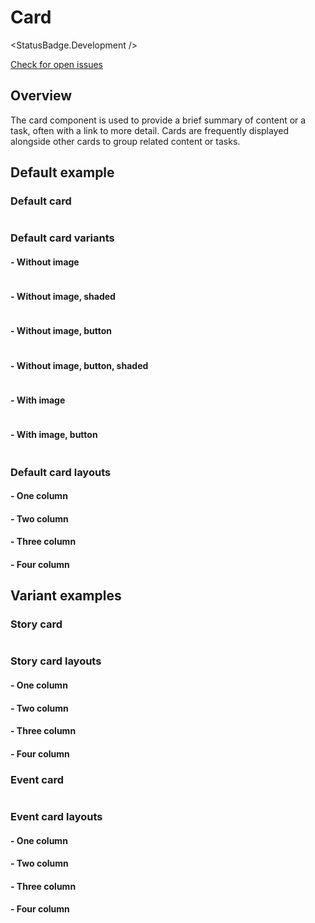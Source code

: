 
# Card

<StatusBadge.Development />

<a href="https://github.com/uq-its-ss/design-system/issues" class="uq-button uq-button--text" target="_blank">Check for open issues</a>

## Overview

The card component is used to provide a brief summary of content or a task, often with a link to more detail. Cards are frequently displayed alongside other cards to group related content or tasks.

## Default example

### Default card

<Canvas withSource="none">
  <Story id="components-cards--default-card" />
</Canvas>

```html

```




### Default card variants

#### - Without image

<Canvas withSource="none">
  <Story id="components-cards--default-card-no-image" />
</Canvas>

```html

```

#### - Without image, shaded

<Canvas withSource="none">
  <Story id="components-cards--default-card-no-image-shaded" />
</Canvas>

```html

```

#### - Without image, button

<Canvas withSource="none">
  <Story id="components-cards--default-card-no-image-button" />
</Canvas>

```html

```

#### - Without image, button, shaded

<Canvas withSource="none">
  <Story id="components-cards--default-card-no-image-button-shaded" />
</Canvas>

```html

```

#### - With image

<Canvas withSource="none">
  <Story id="components-cards--default-card-image" />
</Canvas>

```html

```

#### - With image, button

<Canvas withSource="none">
  <Story id="components-cards--default-card-image-button" />
</Canvas>

```html

```





### Default card layouts

#### - One column

<Canvas withSource="none">
  <Story id="components-cards--default-card-1-col" />
</Canvas>

#### - Two column

<Canvas withSource="none">
  <Story id="components-cards--default-card-2-col" />
</Canvas>

#### - Three column

<Canvas withSource="none">
  <Story id="components-cards--default-card-3-col" />
</Canvas>

#### - Four column

<Canvas withSource="none">
  <Story id="components-cards--default-card-4-col" />
</Canvas>








## Variant examples

### Story card

<Canvas withSource="none">
  <Story id="components-cards--story-card" />
</Canvas>

```html

```

### Story card layouts

#### - One column

<Canvas withSource="none">
  <Story id="components-cards--story-card-1-col" />
</Canvas>

#### - Two column

<Canvas withSource="none">
  <Story id="components-cards--story-card-2-col" />
</Canvas>

#### - Three column

<Canvas withSource="none">
  <Story id="components-cards--story-card-3-col" />
</Canvas>

#### - Four column

<Canvas withSource="none">
  <Story id="components-cards--story-card-4-col" />
</Canvas>





### Event card

<Canvas withSource="none">
  <Story id="components-cards--event-card" />
</Canvas>

```html

```

### Event card layouts

#### - One column

<Canvas withSource="none">
  <Story id="components-cards--event-card-1-col" />
</Canvas>

#### - Two column

<Canvas withSource="none">
  <Story id="components-cards--event-card-2-col" />
</Canvas>

#### - Three column

<Canvas withSource="none">
  <Story id="components-cards--event-card-3-col" />
</Canvas>

#### - Four column

<Canvas withSource="none">
  <Story id="components-cards--event-card-4-col" />
</Canvas>